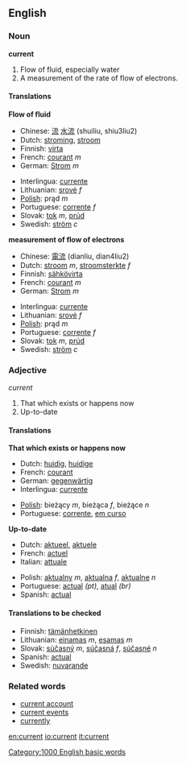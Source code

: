 ==English==
=== Noun ===
'''current'''

# Flow of fluid, especially water
# A measurement of the rate of flow of electrons.

==== Translations ====
'''Flow of fluid'''
{{top}}
*Chinese: [[流]] [[水流]] (shuiliu, shiu3liu2)
*Dutch: [[stroming]], [[stroom]]
*Finnish: [[virta]]
*French: [[courant]] ''m''
*German: [[Strom]] ''m''
{{mid}}
*Interlingua: [[currente]]
*Lithuanian: [[srovė]] ''f''
*[[Polish]]: prąd ''m''
*Portuguese: [[corrente]] ''f''
*Slovak: [[tok]] ''m'', [[prúd]]
*Swedish: [[ström]] ''c''
{{bottom}}

'''measurement of flow of electrons'''
{{top}}
*Chinese: [[電流]] (dianliu, dian4liu2)
*Dutch: [[stroom]] ''m'', [[stroomsterkte]] ''f''
*Finnish: [[sähkövirta]]
*French: [[courant]] ''m''
*German: [[Strom]] ''m''
{{mid}}
*Interlingua: [[currente]]
*Lithuanian: [[srovė]] ''f''
*[[Polish]]: prąd ''m''
*Portuguese: [[corrente]] ''f''
*Slovak: [[tok]] ''m'', [[prúd]]
*Swedish: [[ström]] ''c''
{{bottom}}

=== Adjective ===
''current''

# That which exists or happens now
# Up-to-date

==== Translations ====
'''That which exists or happens now'''
{{top}}
*Dutch: [[huidig]], [[huidige]]
*French: [[courant]]
*German: [[gegenwärtig]]
*Interlingua: [[currente]]
{{mid}}
*[[Polish]]: bieżący ''m'', bieżąca ''f'', bieżące ''n''
*Portuguese: [[corrente]], [[em curso]]
{{bottom}}

'''Up-to-date'''
{{top}}
*Dutch: [[aktueel]], [[aktuele]]
*French: [[actuel]]
*Italian: [[attuale]]
{{mid}}
*Polish: [[aktualny]] ''m'', [[aktualna]] ''f'', [[aktualne]] ''n''
*Portuguese: [[actual]] ''(pt)'', [[atual]] ''(br)''
*Spanish: [[actual]]
{{bottom}}

====Translations to be checked====
{{checktrans}}
*Finnish: [[tämänhetkinen]]
*Lithuanian: [[einamas]] ''m'', [[esamas]] ''m''
*Slovak: [[súčasný]] ''m'', [[súčasná]] ''f'', [[súčasné]] ''n''
*Spanish: [[actual]]
*Swedish: [[nuvarande]]

=== Related words ===

*[[current account]]
*[[current events]]
*[[currently]]

[[Category:1000 English basic words]]

[[en:current]]
[[io:current]]
[[it:current]]